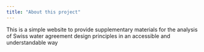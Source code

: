 ```yaml
---
title: "About this project"
---
```


This is a simple website to provide supplementary materials for the analysis of Swiss water agreement design principles in an accessible and understandable way

